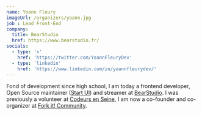 ```yaml
---
name: Yoann Fleury
imageUrl: /organizers/yoann.jpg
job : Lead Front-End
company:
  title: BearStudio
  href: https://www.bearstudio.fr/
socials:
  - type: 'x'
    href: 'https://twitter.com/YoannFleuryDev'
  - type: 'linkedin'
    href: 'https://www.linkedin.com/in/yoannfleurydev/'
---
```


Fond of development since high school, I am today a frontend developer, Open
Source maintainer ([Start UI](https://start-ui.com/)) and streamer at
[BearStudio](https://www.bearstudio.fr/). I was previously a volunteer at
[Codeurs en Seine](https://www.codeursenseine.com/2024), I am now a co-founder
and co-organizer at [Fork it! Community](https://www.forkit.community/).
